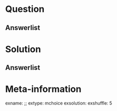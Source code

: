 ```{r data generation, echo = FALSE, results = "hide"}

```

Question
========


Answerlist
----------


Solution
========


Answerlist
----------


Meta-information
================
exname: ;;
extype: mchoice
exsolution: 
exshuffle: 5
